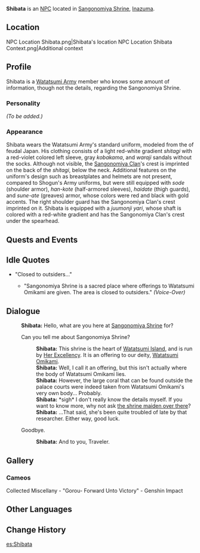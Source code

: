 {{Meta
<!-- Remove this template after adding the missing info -->
|missing_NPC_profile  = yes
}}
{{Character Infobox
|type             = NPC
|image            = NPC Shibata.png
|region           = Inazuma
|affiliation      = Watatsumi Army
|title            = Sangonomiya Samurai
}}
'''Shibata''' is an [[NPC]] located in [[Sangonomiya Shrine]], [[Inazuma]].

==Location==
<gallery hideaddbutton="true" captionalign="center">
NPC Location Shibata.png|Shibata's location
NPC Location Shibata Context.png|Additional context
</gallery>

==Profile==
<!-- detailed story/lore information goes here -->
Shibata is a [[Watatsumi Army]] member who knows some amount of information, though not the details, regarding the Sangonomiya Shrine.

===Personality===
''(To be added.)''

===Appearance===
Shibata wears the Watatsumi Army's standard uniform, modeled from the {{Lang|''ashigaru''|ja=足軽}} of feudal Japan. His clothing consists of a light red-white gradient ''shitagi'' with a red-violet colored left sleeve, gray ''kobakama'', and ''waraji'' sandals without the socks. Although not visible, the [[Sangonomiya Clan]]'s crest is imprinted on the back of the ''shitagi'', below the neck. Additional features on the uniform's design such as breastplates and helmets are not present, compared to Shogun's Army uniforms, but were still equipped with ''sode'' (shoulder armor), ''han-kote'' (half-armored sleeves), ''haidate'' (thigh guards), and ''sune-ate'' (greaves) armor, whose colors were red and black with gold accents. The right shoulder guard has the Sangonomiya Clan's crest imprinted on it. Shibata is equipped with a ''juumonji yari'', whose shaft is colored with a red-white gradient and has the Sangonomiya Clan's crest under the spearhead.

==Quests and Events==
{{Quest Appearances}}

==Idle Quotes==
* "Closed to outsiders..."
** {{A|VO Shibata 01.ogg}} "Sangonomiya Shrine is a sacred place where offerings to Watatsumi Omikami are given. The area is closed to outsiders." ''(Voice-Over)''

==Dialogue==
{{Dialogue start}}
:'''Shibata:''' Hello, what are you here at [[Sangonomiya Shrine]] for?
:{{DIcon}} Can you tell me about Sangonomiya Shrine?
::'''Shibata:''' This shrine is the heart of [[Watatsumi Island]], and is run by [[Sangonomiya Kokomi|Her Excellency]]. It is an offering to our deity, [[Watatsumi Omikami]].
::'''Shibata:''' Well, I call it an offering, but this isn't actually where the body of Watatsumi Omikami lies.
::'''Shibata:''' However, the large coral that can be found outside the palace courts were indeed taken from Watatsumi Omikami's very own body... Probably.
::'''Shibata:''' *sigh* I don't really know the details myself. If you want to know more, why not ask [[Mochizuki|the shrine maiden over there]]?
::'''Shibata:''' ...That said, she's been quite troubled of late by that researcher. Either way, good luck.
:{{DIcon}} Goodbye.
::'''Shibata:''' And to you, Traveler.
{{Dialogue end}}

==Gallery==
===Cameos===
<gallery hideaddbutton="true" captionalign="center">
Collected Miscellany - "Gorou- Forward Unto Victory" - Genshin Impact
</gallery>

==Other Languages==
{{Other Languages|default_hidden = 1
|en      = Shibata
|zhs     = 柴田
|zhs_rm  = Cháitián
|zht     = 柴田
|zht_rm  = Cháitián
|ja      = 柴田
|ja_rm   = Shibata
|ko      = 시바타
|ko_rm   = Sibata
|es      = Shibata
|fr      = Shibata
|ru      = Сибата
|th      = Shibata
|vi      = Shibata
|de      = Shibata
|id      = Shibata
|pt      = Shibata
}}

==Change History==
{{Change History|2.1}}

[[es:Shibata]]